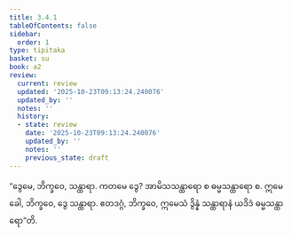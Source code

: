 ```yaml
---
title: 3.4.1
tableOfContents: false
sidebar:
  order: 1
type: tipitaka
basket: su
book: a2
review:
  current: review
  updated: '2025-10-23T09:13:24.240076'
  updated_by: ''
  notes: ''
  history:
  - state: review
    date: '2025-10-23T09:13:24.240076'
    updated_by: ''
    notes: ''
    previous_state: draft
---
```



<ReviewStatus review={frontmatter.review} showDetails={true} />

<HypothesisAnnotation frontmatter={frontmatter} />

<DynamicBreadcrumb />

<Division number="152" book="a2" e="ch" v="15" p="91">

<Paragraph number="244" book="a2">
“ဒွေမေ, ဘိက္ခဝေ, သန္ထာရာ. ကတမေ ဒွေ? အာမိသသန္ထာရော စ ဓမ္မသန္ထာရော စ. ဣမေ ခေါ, ဘိက္ခဝေ, ဒွေ သန္ထာရာ. ဧတဒဂ္ဂံ, ဘိက္ခဝေ, ဣမေသံ ဒွိန္နံ သန္ထာရာနံ ယဒိဒံ ဓမ္မသန္ထာရော”တိ.
</Paragraph>
</Division>